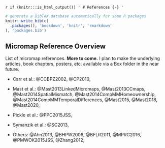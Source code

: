 \backmatter

`r if (knitr:::is_html_output()) '
# References {-}
'`

```r
# generate a BibTeX database automatically for some R packages
knitr::write_bib(c(
  .packages(), 'bookdown', 'knitr', 'rmarkdown'
), 'packages.bib')
```


## Micromap Reference Overview {#Ch99-MicromapReferenceOverview}


List of micromap references. **More to come.** I plan to make the underlying articles,
book chapters, posters, etc. available via a Box folder in the near future.


- Carr et al.:
@CCBPZ2002,
@CP2010,


- Mast et al.:
@Mast2013LinkedMicromaps,
@Mast2013CCmaps,
@Mast2014SpatialMismatch,
@Mast2014CompMMHomeownership,
@Mast2014CompMMTemporalDifferences,
@Mast2015,
@Mast2018,
@Mast2020,


- Pickle et al.:
@PPC2015JSS,


- Symanzik et al.:
@SC2013,


- Others:
@Ahn2013,
@BHPW2006,
@BFLR2011,
@MPRG2016,
@PMWOK2015JSS,
@Zhang2012,



\printbibliography[segment=\therefsegment,heading=subbibliography]

